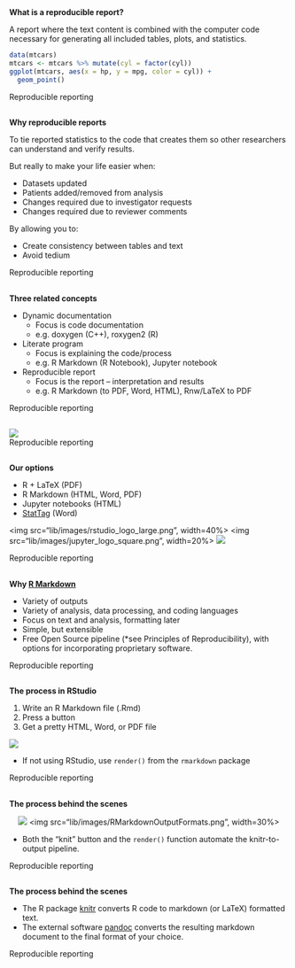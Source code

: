 
## {.codefont}

**What is a reproducible report?**

A report where the text content is combined with the computer code necessary
for generating all included tables, plots, and statistics.

```r
data(mtcars)
mtcars <- mtcars %>% mutate(cyl = factor(cyl))
ggplot(mtcars, aes(x = hp, y = mpg, color = cyl)) +
  geom_point() 
```

<div class="footer"> Reproducible reporting </div>

##

**Why reproducible reports**

To tie reported statistics to the code that creates them so other researchers
can understand and verify results.

But really to make your life easier when:

- Datasets updated
- Patients added/removed from analysis
- Changes required due to investigator requests
- Changes required due to reviewer comments

By allowing you to:

- Create consistency between tables and text
- Avoid tedium

<div class="footer"> Reproducible reporting </div>


##

**Three related concepts**

- Dynamic documentation
    - Focus is code documentation
    - e.g. doxygen (C++), roxygen2 (R)
- Literate program
    - Focus is explaining the code/process
    - e.g. R Markdown (R Notebook), Jupyter notebook
- Reproducible report
    - Focus is the report -- interpretation and results
    - e.g. R Markdown (to PDF, Word, HTML), Rnw/LaTeX to PDF


<div class="footer"> Reproducible reporting </div>


## {.center}

<!--![](https://rstudioblog.files.wordpress.com/2016/09/screen-shot-2016-09-14-at-12-12-35-pm.png?w=639)-->
![](https://rstudioblog.files.wordpress.com/2016/09/notebook-preview.png?w=630#038;h=405)
<div class="footer"> Reproducible reporting </div>


##

**Our options**

- R + LaTeX (PDF)
- R Markdown (HTML, Word, PDF)
- Jupyter notebooks (HTML)
- [StatTag](http://sites.northwestern.edu/stattag/) (Word)

<img src="lib/images/rstudio_logo_large.png", width=40%>
<img src="lib/images/jupyter_logo_square.png", width=20%>
<img src="lib/images/stattag_logo.png">

<div class="footer"> Reproducible reporting </div>

##

**Why [R Markdown](http://rmarkdown.rstudio.com/authoring_quick_tour.html)**

- Variety of outputs
- Variety of analysis, data processing, and coding languages
- Focus on text and analysis, formatting later
- Simple, but extensible
- Free Open Source pipeline (\*see Principles of Reproducibility), with options
  for incorporating proprietary software.

<div class="footer"> Reproducible reporting </div>


##

**The process in RStudio**

1. Write an R Markdown file (.Rmd)
2. Press a button
3. Get a pretty HTML, Word, or PDF file

<div class="center">
<img src="lib/images/rstudio-knit.png">
</div>

- If not using RStudio, use `render()` from the `rmarkdown` package

<div class="footer"> Reproducible reporting </div>


##

**The process behind the scenes**

<center>
<img src="lib/images/RMarkdownFlow.png">
<img src="lib/images/RMarkdownOutputFormats.png", width=30%>
</center>

- Both the "knit" button and the `render()` function automate the
  knitr-to-output pipeline.

<div class="footer"> Reproducible reporting </div>


##

**The process behind the scenes**

- The R package [knitr](https://yihui.name/knitr/) converts R code to markdown
  (or LaTeX) formatted text.
- The external software [pandoc](https://pandoc.org/) converts the resulting
  markdown document to the final format of your choice.

<div class="footer"> Reproducible reporting </div>

